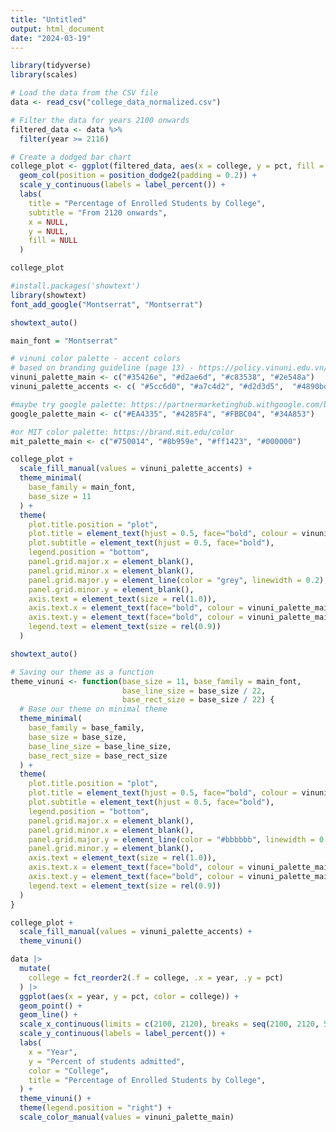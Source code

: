 ```yaml
---
title: "Untitled"
output: html_document
date: "2024-03-19"
---
```


```r
library(tidyverse)
library(scales)

# Load the data from the CSV file
data <- read_csv("college_data_normalized.csv")

# Filter the data for years 2100 onwards
filtered_data <- data %>% 
  filter(year >= 2116)

# Create a dodged bar chart
college_plot <- ggplot(filtered_data, aes(x = college, y = pct, fill = as.factor(year))) +
  geom_col(position = position_dodge2(padding = 0.2)) +
  scale_y_continuous(labels = label_percent()) +
  labs(
    title = "Percentage of Enrolled Students by College",
    subtitle = "From 2120 onwards",
    x = NULL,
    y = NULL,
    fill = NULL
  ) 

college_plot
```


```r

#install.packages('showtext')
library(showtext)
font_add_google("Montserrat", "Montserrat")

showtext_auto() 

main_font = "Montserrat"

# vinuni color palette - accent colors
# based on branding guideline (page 13) - https://policy.vinuni.edu.vn/all-policies/brand-identity-manual/
vinuni_palette_main <- c("#35426e", "#d2ae6d", "#c83538", "#2e548a")
vinuni_palette_accents <- c( "#5cc6d0", "#a7c4d2", "#d2d3d5",  "#4890bd", "#0087c3", "#d2ae6d")

#maybe try google palette: https://partnermarketinghub.withgoogle.com/brands/google-assistant/overview/color-palette-and-typography/
google_palette_main <- c("#EA4335", "#4285F4", "#FBBC04", "#34A853")

#or MIT color palette: https://brand.mit.edu/color
mit_palette_main <- c("#750014", "#8b959e", "#ff1423", "#000000")

college_plot +
  scale_fill_manual(values = vinuni_palette_accents) +
  theme_minimal(
    base_family = main_font,
    base_size = 11
  ) +
  theme(
    plot.title.position = "plot",
    plot.title = element_text(hjust = 0.5, face="bold", colour = vinuni_palette_main[3]),
    plot.subtitle = element_text(hjust = 0.5, face="bold"),
    legend.position = "bottom",
    panel.grid.major.x = element_blank(),
    panel.grid.minor.x = element_blank(),
    panel.grid.major.y = element_line(color = "grey", linewidth = 0.2),
    panel.grid.minor.y = element_blank(),
    axis.text = element_text(size = rel(1.0)),
    axis.text.x = element_text(face="bold", colour = vinuni_palette_main[1]), 
    axis.text.y = element_text(face="bold", colour = vinuni_palette_main[1]), 
    legend.text = element_text(size = rel(0.9))
  )

showtext_auto() 
```


```r

# Saving our theme as a function
theme_vinuni <- function(base_size = 11, base_family = main_font, 
                         base_line_size = base_size / 22, 
                         base_rect_size = base_size / 22) {
  # Base our theme on minimal theme
  theme_minimal(
    base_family = base_family,
    base_size = base_size,
    base_line_size = base_line_size,
    base_rect_size = base_rect_size
  ) +
  theme(
    plot.title.position = "plot",
    plot.title = element_text(hjust = 0.5, face="bold", colour = vinuni_palette_main[3]),
    plot.subtitle = element_text(hjust = 0.5, face="bold"),
    legend.position = "bottom",
    panel.grid.major.x = element_blank(),
    panel.grid.minor.x = element_blank(),
    panel.grid.major.y = element_line(color = "#bbbbbb", linewidth = 0.2),
    panel.grid.minor.y = element_blank(),
    axis.text = element_text(size = rel(1.0)),
    axis.text.x = element_text(face="bold", colour = vinuni_palette_main[1]), 
    axis.text.y = element_text(face="bold", colour = vinuni_palette_main[1]), 
    legend.text = element_text(size = rel(0.9))
  )
}
```

```r
college_plot + 
  scale_fill_manual(values = vinuni_palette_accents) +
  theme_vinuni()
```

```r
data |>
  mutate(
    college = fct_reorder2(.f = college, .x = year, .y = pct)
  ) |>
  ggplot(aes(x = year, y = pct, color = college)) +
  geom_point() +
  geom_line() +
  scale_x_continuous(limits = c(2100, 2120), breaks = seq(2100, 2120, 5)) +
  scale_y_continuous(labels = label_percent()) +
  labs(
    x = "Year",
    y = "Percent of students admitted",
    color = "College",
    title = "Percentage of Enrolled Students by College",
  ) +
  theme_vinuni() +
  theme(legend.position = "right") +
  scale_color_manual(values = vinuni_palette_main) 
```
